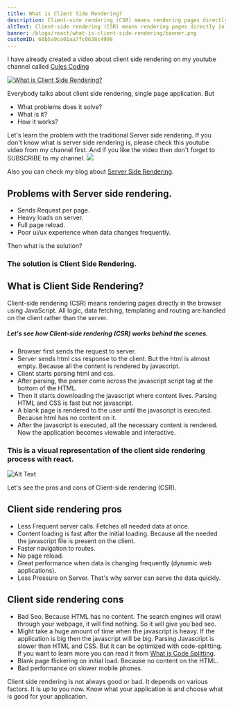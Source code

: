 ```yaml
---
title: What is Client Side Rendering?
description: Client-side rendering (CSR) means rendering pages directly in the browser using JavaScript. All logic, data fetching, templating and routing are handled on the client rather than the server.
altText: Client-side rendering (CSR) means rendering pages directly in the browser using JavaScript. All logic, data fetching, templating and routing are handled on the client rather than the server.
banner: /blogs/react/what-is-client-side-rendering/banner.png
customID: 60b5a9ca01aa7fc0638c4998
---
```


I have already created a video about client side rendering on my youtube channel called [Cules Coding](https://www.youtube.com/channel/UCBaGowNYTUsm3IDaHbLRMYw?sub_confirmation=1)


[![What is Client Side Rendering?](http://img.youtube.com/vi/o7FvNQ5RNYw/0.jpg)](http://www.youtube.com/watch?v=o7FvNQ5RNYw "What is Client Side Rendering?")

Everybody talks about client side rendering, single page application. But

- What problems does it solve?
- What is it?
- How it works?

Let's learn the problem with the traditional Server side rendering. If you don't
know what is server side rendering is,  please check this youtube video from my
channel first.  And if you like the video then don't forget to SUBSCRIBE to my channel.
[![](http://img.youtube.com/vi/LuG1KNowti4/0.jpg)](http://www.youtube.com/watch?v=LuG1KNowti4 "")

Also you can check my blog about [Server Side Rendering](/blog/what-is-server-side-rendering).

## Problems with Server side rendering.

- Sends Request per page.
- Heavy loads on server.
- Full page reload.
- Poor ui/ux experience when data changes frequently.

Then what is the solution?

### The solution is Client Side Rendering.

## What is Client Side Rendering?

Client-side rendering (CSR) means rendering pages directly in the browser using JavaScript. All logic, data fetching, templating and routing are handled on the client rather than the server.

##### Let's see how Client-side rendering (CSR) works behind the scenes.

- Browser first sends the request to server.
- Server sends html css response to the client. But the html is almost empty. Because all the content is rendered by javascript.
- Client starts parsing html and css.
- After parsing,  the parser come across the javascript script tag at the bottom of the HTML.
- Then it starts downloading the javascript where content lives. Parsing HTML and CSS is fast but not javascript.
- A blank page is rendered to the user until the javascript is executed. Because html has no content on it.
- After the javascript is executed, all the necessary content is rendered. Now the application becomes viewable and interactive.

### This is a visual representation of the client side rendering process with react.
![Alt Text](https://dev-to-uploads.s3.amazonaws.com/uploads/articles/xtcpljqdaf77u9r8jd6r.png)

Let's see the pros and cons of Client-side rendering (CSR).

## Client side rendering pros

- Less Frequent server calls. Fetches all needed data at once.
- Content loading is fast after the initial loading. Because all the needed the javascript file is present on the client.
- Faster navigation to routes.
- No page reload.
- Great performance when data is changing frequently (dynamic web applications).
- Less Pressure on Server. That's why server can serve the data quickly.

## Client side rendering cons

- Bad Seo. Because HTML has no content. The search engines will crawl through your webpage, it will find nothing. So it will give you bad seo.
- Might take a huge amount of time when the javascript is heavy. If the application is big then the javascript will be big. Parsing Javascript is slower than HTML and CSS. But it can be optimized with code-splitting. If you want to learn more you can read it from [What is Code Splitting](/blog/what-is-code-splitting).
- Blank page flickering on initial load. Because no content on the HTML.
- Bad performance on slower mobile phones.

Client side rendering is not always good or bad. It depends on various factors. It is up to you now. Know what your application is and choose what is good for your application.

